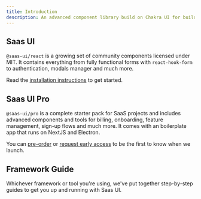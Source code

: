 ```yaml
---
title: Introduction
description: An advanced component library build on Chakra UI for building high quality SaaS products at speed.
---
```


## Saas UI

`@saas-ui/react` is a growing set of community components licensed under MIT. It contains everything from
fully functional forms with `react-hook-form` to authentication, modals manager and much more.

Read the [installation instructions](/docs/getting-started) to get started.

## Saas UI Pro

`@saas-ui/pro` is a complete starter pack for SaaS projects and includes advanced components and tools for billing, onboarding, feature management, sign-up flows and much more.
It comes with an boilerplate app that runs on NextJS and Electron.

You can [pre-order](/#pricing) or [request early access](/#request-access) to be the first to know when we launch.

## Framework Guide

Whichever framework or tool you're using, we've put together step-by-step guides
to get you up and running with Saas UI.

<FrameworkLinks />
